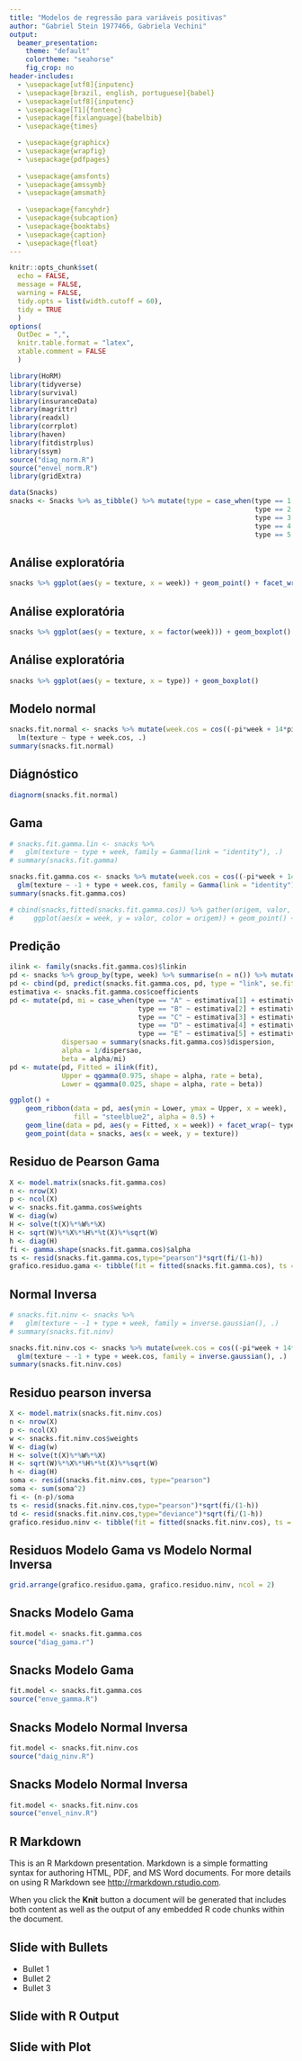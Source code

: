 ```yaml
---
title: "Modelos de regressão para variáveis positivas"
author: "Gabriel Stein 1977466, Gabriela Vechini"
output:
  beamer_presentation:
    theme: "default"
    colortheme: "seahorse"
    fig_crop: no
header-includes:
  - \usepackage[utf8]{inputenc}
  - \usepackage[brazil, english, portuguese]{babel}
  - \usepackage[utf8]{inputenc}
  - \usepackage[T1]{fontenc}
  - \usepackage[fixlanguage]{babelbib}
  - \usepackage{times}

  - \usepackage{graphicx}
  - \usepackage{wrapfig}
  - \usepackage{pdfpages}
  
  - \usepackage{amsfonts}
  - \usepackage{amssymb}
  - \usepackage{amsmath}
  
  - \usepackage{fancyhdr}
  - \usepackage{subcaption}
  - \usepackage{booktabs}
  - \usepackage{caption}
  - \usepackage{float}
---
```


```r
knitr::opts_chunk$set(
  echo = FALSE, 
  message = FALSE,
  warning = FALSE,
  tidy.opts = list(width.cutoff = 60),
  tidy = TRUE
  )
options(
  OutDec = ",", 
  knitr.table.format = "latex", 
  xtable.comment = FALSE
  )
```

```r
library(HoRM)
library(tidyverse)
library(survival)
library(insuranceData)
library(magrittr)
library(readxl)
library(corrplot)
library(haven)
library(fitdistrplus)
library(ssym)
source("diag_norm.R")
source("envel_norm.R")
library(gridExtra)
```

```r
data(Snacks)
snacks <- Snacks %>% as_tibble() %>% mutate(type = case_when(type == 1 ~ "A",
                                                             type == 2 ~ "B",
                                                             type == 3 ~ "C",
                                                             type == 4 ~ "D",
                                                             type == 5 ~ "E"))
```

## Análise exploratória

```r
snacks %>% ggplot(aes(y = texture, x = week)) + geom_point() + facet_wrap(~ type)
```

## Análise exploratória

```r
snacks %>% ggplot(aes(y = texture, x = factor(week))) + geom_boxplot()
```

## Análise exploratória

```r
snacks %>% ggplot(aes(y = texture, x = type)) + geom_boxplot()
```


## Modelo normal

```r
snacks.fit.normal <- snacks %>% mutate(week.cos = cos((-pi*week + 14*pi)/10)) %>%
  lm(texture ~ type + week.cos, .)
summary(snacks.fit.normal)
```

## Diágnóstico

```r
diagnorm(snacks.fit.normal)
```

## Gama

```r
# snacks.fit.gamma.lin <- snacks %>%
#   glm(texture ~ type + week, family = Gamma(link = "identity"), .)
# summary(snacks.fit.gamma)
```

```r
snacks.fit.gamma.cos <- snacks %>% mutate(week.cos = cos((-pi*week + 14*pi)/10)) %>%
  glm(texture ~ -1 + type + week.cos, family = Gamma(link = "identity"), .)
summary(snacks.fit.gamma.cos)
```

```r
# cbind(snacks,fitted(snacks.fit.gamma.cos)) %>% gather(origem, valor, -type, -week) %>%
#     ggplot(aes(x = week, y = valor, color = origem)) + geom_point() + facet_wrap(~ type)
```

## Predição

```r
ilink <- family(snacks.fit.gamma.cos)$linkin
pd <- snacks %>% group_by(type, week) %>% summarise(n = n()) %>% mutate(week.cos = cos((-pi*week + 14*pi)/10))
pd <- cbind(pd, predict(snacks.fit.gamma.cos, pd, type = "link", se.fit=T)[1])
estimativa <- snacks.fit.gamma.cos$coefficients
pd <- mutate(pd, mi = case_when(type == "A" ~ estimativa[1] + estimativa[6]*week.cos,
                                type == "B" ~ estimativa[2] + estimativa[6]*week.cos,
                                type == "C" ~ estimativa[3] + estimativa[6]*week.cos,
                                type == "D" ~ estimativa[4] + estimativa[6]*week.cos,
                                type == "E" ~ estimativa[5] + estimativa[6]*week.cos),
             dispersao = summary(snacks.fit.gamma.cos)$dispersion,
             alpha = 1/dispersao,
             beta = alpha/mi)
pd <- mutate(pd, Fitted = ilink(fit),
             Upper = qgamma(0.975, shape = alpha, rate = beta),
             Lower = qgamma(0.025, shape = alpha, rate = beta))

ggplot() +
    geom_ribbon(data = pd, aes(ymin = Lower, ymax = Upper, x = week),
                fill = "steelblue2", alpha = 0.5) +
    geom_line(data = pd, aes(y = Fitted, x = week)) + facet_wrap(~ type) +
    geom_point(data = snacks, aes(x = week, y = texture))

```


## Residuo de Pearson Gama

```r
X <- model.matrix(snacks.fit.gamma.cos)
n <- nrow(X)
p <- ncol(X)
w <- snacks.fit.gamma.cos$weights
W <- diag(w)
H <- solve(t(X)%*%W%*%X)
H <- sqrt(W)%*%X%*%H%*%t(X)%*%sqrt(W)
h <- diag(H)
fi <- gamma.shape(snacks.fit.gamma.cos)$alpha
ts <- resid(snacks.fit.gamma.cos,type="pearson")*sqrt(fi/(1-h))
grafico.residuo.gama <- tibble(fit = fitted(snacks.fit.gamma.cos), ts = ts) %>% ggplot(aes(x = fit, y = ts)) + geom_point()
```

## Normal Inversa

```r
# snacks.fit.ninv <- snacks %>%
#   glm(texture ~ -1 + type + week, family = inverse.gaussian(), .)
# summary(snacks.fit.ninv)
```


```r
snacks.fit.ninv.cos <- snacks %>% mutate(week.cos = cos((-pi*week + 14*pi)/10)) %>%
  glm(texture ~ -1 + type + week.cos, family = inverse.gaussian(), .)
summary(snacks.fit.ninv.cos)
```

## Residuo pearson inversa

```r
X <- model.matrix(snacks.fit.ninv.cos)
n <- nrow(X)
p <- ncol(X)
w <- snacks.fit.ninv.cos$weights
W <- diag(w)
H <- solve(t(X)%*%W%*%X)
H <- sqrt(W)%*%X%*%H%*%t(X)%*%sqrt(W)
h <- diag(H)
soma <- resid(snacks.fit.ninv.cos, type="pearson")
soma <- sum(soma^2)
fi <- (n-p)/soma
ts <- resid(snacks.fit.ninv.cos,type="pearson")*sqrt(fi/(1-h))
td <- resid(snacks.fit.ninv.cos,type="deviance")*sqrt(fi/(1-h))
grafico.residuo.ninv <- tibble(fit = fitted(snacks.fit.ninv.cos), ts = ts) %>% ggplot(aes(x = fit, y = ts)) + geom_point()
```

## Residuos Modelo Gama vs Modelo Normal Inversa

```r
grid.arrange(grafico.residuo.gama, grafico.residuo.ninv, ncol = 2)
```


## Snacks Modelo Gama

```r
fit.model <- snacks.fit.gamma.cos
source("diag_gama.r")
```

## Snacks Modelo Gama 

```r
fit.model <- snacks.fit.gamma.cos
source("enve_gamma.R")
```


## Snacks Modelo Normal Inversa

```r
fit.model <- snacks.fit.ninv.cos
source("daig_ninv.R")
```

## Snacks Modelo Normal Inversa

```r
fit.model <- snacks.fit.ninv.cos
source("envel_ninv.R")
```
  


## R Markdown

This is an R Markdown presentation. Markdown is a simple formatting syntax for authoring HTML, PDF, and MS Word documents. For more details on using R Markdown see <http://rmarkdown.rstudio.com>.

When you click the **Knit** button a document will be generated that includes both content as well as the output of any embedded R code chunks within the document.

## Slide with Bullets

- Bullet 1
- Bullet 2
- Bullet 3

## Slide with R Output



## Slide with Plot


